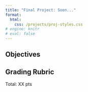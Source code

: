 ```yaml
---
title: "Final Project: Soon..."
format: 
  html:
    css: /projects/proj-styles.css
# engine: knitr
# eval: false
---
```


<!-- <center>

<figure>

<img src="/images/projects/proj11-header.jpeg" alt="Source: https://www.freecodecamp.org/news/data-structures-101-binary-search-tree-398267b6bff0/" width="400"/>

<figcaption>Source: https://www.freecodecamp.org/news/data-structures-101-binary-search-tree-398267b6bff0/</figcaption>

</figure>

</center> -->

## Objectives

## Grading Rubric

Total: XX pts
